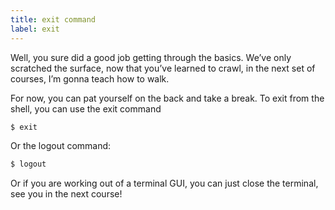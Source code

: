 ```yaml
---
title: exit command
label: exit
---
```


Well, you sure did a good job getting through the basics. We’ve only scratched the surface, now that you’ve learned to crawl, in the next set of courses, I’m gonna teach how to walk.

For now, you can pat yourself on the back and take a break. To exit from the shell, you can use the exit command

```bash
$ exit
```

Or the logout command:

```bash
$ logout
```

Or if you are working out of a terminal GUI, you can just close the terminal, see you in the next course!
